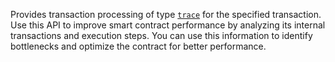 
Provides transaction processing of type [`trace`](../../ethereum/json-rpc-methods/trace-methods/index.md#trace)
for the specified transaction. Use this API to improve smart contract performance by analyzing its
internal transactions and execution steps. You can use this information to identify bottlenecks and
optimize the contract for better performance. <CreditCost network="evm" method="trace_transaction" />
